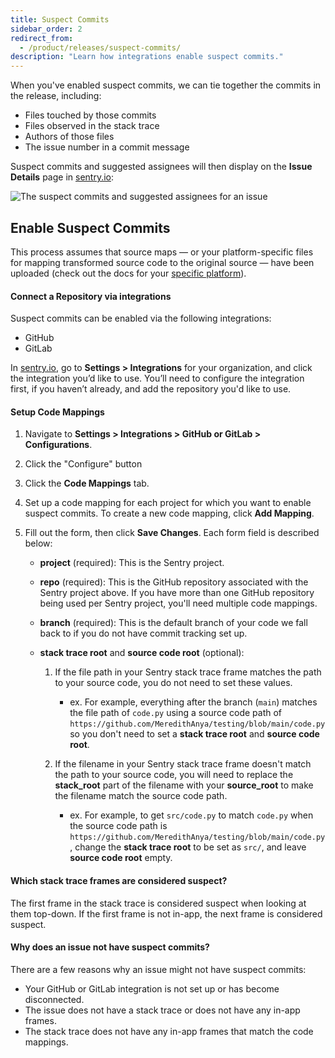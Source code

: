 ```yaml
---
title: Suspect Commits
sidebar_order: 2
redirect_from:
  - /product/releases/suspect-commits/
description: "Learn how integrations enable suspect commits."
---
```



When you've enabled suspect commits, we can tie together the commits in the release, including:

- Files touched by those commits
- Files observed in the stack trace
- Authors of those files
- The issue number in a commit message

Suspect commits and suggested assignees will then display on the **Issue Details** page in [sentry.io](https://sentry.io):

![The suspect commits and suggested assignees for an issue](suspect-commits-highlighted.png)

## Enable Suspect Commits

This process assumes that source maps — or your platform-specific files for mapping transformed source code to the original source — have been uploaded (check out the docs for your [specific platform](/platforms/)).

#### Connect a Repository via integrations

Suspect commits can be enabled via the following integrations:
- GitHub
- GitLab

In [sentry.io](https://sentry.io), go to **Settings > Integrations** for your organization, and click the integration you’d like to use. You’ll need to configure the integration first, if you haven’t already, and add the repository you'd like to use.

#### Setup Code Mappings

1. Navigate to **Settings > Integrations > GitHub or GitLab > Configurations**.

1. Click the "Configure" button

1. Click the **Code Mappings** tab.

1. Set up a code mapping for each project for which you want to enable suspect commits. To create a new code mapping, click **Add Mapping**.

1. Fill out the form, then click **Save Changes**. Each form field is described below:

   - **project** (required): This is the Sentry project.
   - **repo** (required): This is the GitHub repository associated with the Sentry project above. If you have more than one GitHub repository being used per Sentry project, you'll need multiple code mappings.
   - **branch** (required): This is the default branch of your code we fall back to if you do not have commit tracking set up.
   - **stack trace root** and **source code root** (optional):

     1. If the file path in your Sentry stack trace frame matches the path to your source code, you do not need to set these values.

        - ex. For example, everything after the branch (`main`) matches the file path of `code.py` using a source code path of `https://github.com/MeredithAnya/testing/blob/main/code.py` so you don't need to set a **stack trace root** and **source code root**.

     1. If the filename in your Sentry stack trace frame doesn't match the path to your source code, you will need to replace the **stack_root** part of the filename with your **source_root** to make the filename match the source code path.
        - ex. For example, to get `src/code.py` to match `code.py` when the source code path is `https://github.com/MeredithAnya/testing/blob/main/code.py`, change the **stack trace root** to be set as `src/`, and leave **source code root** empty.


#### Which stack trace frames are considered suspect?

The first frame in the stack trace is considered suspect when looking at them top-down. If the first frame is not in-app, the next frame is considered suspect.

#### Why does an issue not have suspect commits?

There are a few reasons why an issue might not have suspect commits:
- Your GitHub or GitLab integration is not set up or has become disconnected.
- The issue does not have a stack trace or does not have any in-app frames.
- The stack trace does not have any in-app frames that match the code mappings.
